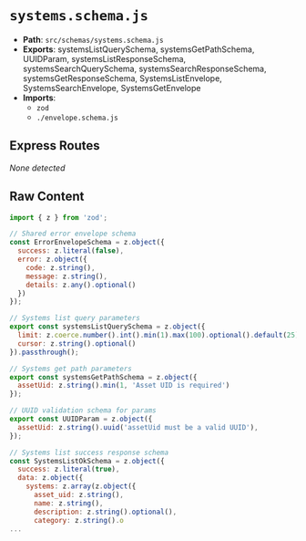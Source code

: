 # `systems.schema.js`

- **Path**: `src/schemas/systems.schema.js`
- **Exports**: systemsListQuerySchema, systemsGetPathSchema, UUIDParam, systemsListResponseSchema, systemsSearchQuerySchema, systemsSearchResponseSchema, systemsGetResponseSchema, SystemsListEnvelope, SystemsSearchEnvelope, SystemsGetEnvelope
- **Imports**:
  - `zod`
  - `./envelope.schema.js`

## Express Routes
_None detected_

## Raw Content

```js
import { z } from 'zod';

// Shared error envelope schema
const ErrorEnvelopeSchema = z.object({
  success: z.literal(false),
  error: z.object({
    code: z.string(),
    message: z.string(),
    details: z.any().optional()
  })
});

// Systems list query parameters
export const systemsListQuerySchema = z.object({
  limit: z.coerce.number().int().min(1).max(100).optional().default(25),
  cursor: z.string().optional()
}).passthrough();

// Systems get path parameters
export const systemsGetPathSchema = z.object({
  assetUid: z.string().min(1, 'Asset UID is required')
});

// UUID validation schema for params
export const UUIDParam = z.object({
  assetUid: z.string().uuid('assetUid must be a valid UUID'),
});

// Systems list success response schema
const SystemsListOkSchema = z.object({
  success: z.literal(true),
  data: z.object({
    systems: z.array(z.object({
      asset_uid: z.string(),
      name: z.string(),
      description: z.string().optional(),
      category: z.string().o
...
```
